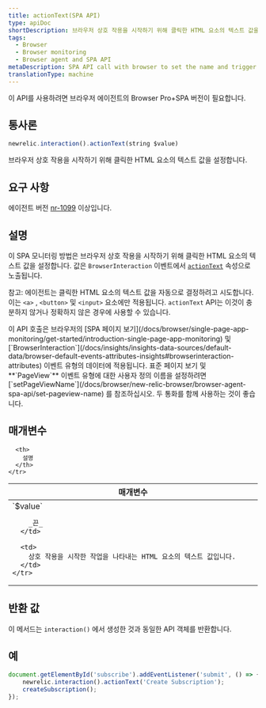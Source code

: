 ```yaml
---
title: actionText(SPA API)
type: apiDoc
shortDescription: 브라우저 상호 작용을 시작하기 위해 클릭한 HTML 요소의 텍스트 값을 설정합니다.
tags:
  - Browser
  - Browser monitoring
  - Browser agent and SPA API
metaDescription: SPA API call with browser to set the name and trigger of a browser interaction that is not a route change or URL change.
translationType: machine
---
```


<Callout variant="important">
  이 API를 사용하려면 브라우저 에이전트의 Browser Pro+SPA 버전이 필요합니다.
</Callout>

## 통사론

```js
newrelic.interaction().actionText(string $value)
```

브라우저 상호 작용을 시작하기 위해 클릭한 HTML 요소의 텍스트 값을 설정합니다.

## 요구 사항

에이전트 버전 [nr-1099](/docs/release-notes/new-relic-browser-release-notes/browser-agent-release-notes) 이상입니다.

## 설명

이 SPA 모니터링 방법은 브라우저 상호 작용을 시작하기 위해 클릭한 HTML 요소의 텍스트 값을 설정합니다. 값은 `BrowserInteraction` 이벤트에서 [`actionText`](/docs/insights/explore-data/attributes/browser-default-attributes-insights#interaction-actionText) 속성으로 노출됩니다.

참고: 에이전트는 클릭한 HTML 요소의 텍스트 값을 자동으로 결정하려고 시도합니다. 이는 `<a>` , `<button>` 및 `<input>` 요소에만 적용됩니다. `actionText` API는 이것이 충분하지 않거나 정확하지 않은 경우에 사용할 수 있습니다.

<Callout variant="tip">
  이 API 호출은 브라우저의 [SPA 페이지 보기](/docs/browser/single-page-app-monitoring/get-started/introduction-single-page-app-monitoring) 및 [`BrowserInteraction`](/docs/insights/insights-data-sources/default-data/browser-default-events-attributes-insights#browserinteraction-attributes) 이벤트 유형의 데이터에 적용됩니다. 표준 페이지 보기 및 **`PageView`** 이벤트 유형에 대한 사용자 정의 이름을 설정하려면 [`setPageViewName`](/docs/browser/new-relic-browser/browser-agent-spa-api/set-pageview-name) 를 참조하십시오. 두 통화를 함께 사용하는 것이 좋습니다.
</Callout>

## 매개변수

<table>
  <thead>
    <tr>
      <th width="25%">
        매개변수
      </th>

      <th>
        설명
      </th>
    </tr>
  </thead>

  <tbody>
    <tr>
      <td>
        `$value`

        _끈_
      </td>

      <td>
        상호 작용을 시작한 작업을 나타내는 HTML 요소의 텍스트 값입니다.
      </td>
    </tr>
  </tbody>
</table>

## 반환 값

이 메서드는 `interaction()` 에서 생성한 것과 동일한 API 객체를 반환합니다.

## 예

```js
document.getElementById('subscribe').addEventListener('submit', () => {
    newrelic.interaction().actionText('Create Subscription');
    createSubscription();
});
```